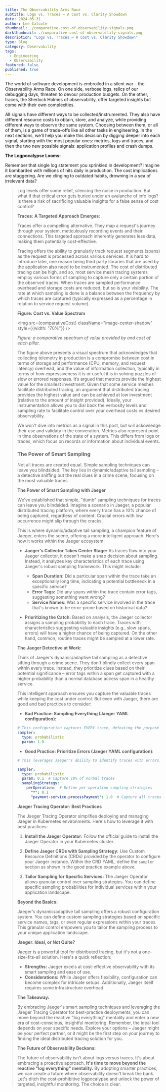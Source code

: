 ```yaml
---
title: The Observability Arms Race
subtitle: Logs vs. Traces – A Cost vs. Clarity Showdown
date: 2024-05-31
author: Lee Calcote
thumbnail: ./comparative-cost-of-observability-signals.png
darkthumbnail: ./comparative-cost-of-observability-signals.png
description: "Logs vs. Traces – A Cost vs. Clarity Showdown"
type: Blog
category: Observability
tags:
  - Engineering
  - Observability
featured: false
published: true
---
```



<BlogWrapper>

The world of software development is embroiled in a silent war – the Observability Arms Race.  On one side, verbose logs, relics of our debugging days, threaten to devour production budgets.  On the other, traces, the Sherlock Holmes of observability, offer targeted insights but come with their own complexities.

All signals have different ways to be collected/instrumented. They also have different resource costs to obtain, store, and analyze, while providing different ways to observe the same system. Choosing between them, or all of them, is a game of trade-offs like all other tasks in engineering. In the next sections, we’ll help you make this decision by digging deeper into each signal, starting with the most popular ones: metrics, logs and traces, and then the two new possible signals: application profiles and crash dumps.

**The Logpocalypse Looms:**

Remember that single log statement you sprinkled in development?  Imagine it bombarded with millions of hits daily in production.  The cost implications are staggering.  Are we clinging to outdated habits, drowning in a sea of irrelevant data?

<BlockQuote quote="Log levels area a Band-Aid, not a cure." person="Lee Calcote" />

Log levels offer some relief, silencing the noise in production.  But what if that critical error gets buried under an avalanche of info logs?  Is there a risk of sacrificing valuable insights for a false sense of cost control?

**Traces: A Targeted Approach Emerges:**

Traces offer a compelling alternative.  They map a request's journey through your system, meticulously recording events and their connections.  This targeted approach inherently generates less data, making them potentially cost-effective.

Tracing offers the ability to granularly track request segments (spans) as the request is processed across various services. It is hard to introduce later, one reason being third party libraries that are used by the application also need to be instrumented. The cost of distributed tracing can be high, and so, most service mesh tracing systems employ various forms of sampling to capture only a certain portion of the observed traces. When traces are sampled performance overhead and storage costs are reduced, but so is your visibility. The rate at which sampling is done is a balance between the frequency by which traces are captured (typically expressed as a percentage in relation to service request volume). 

**Figure: Cost vs. Value Spectrum**

<img src={comparativeCost} className="image-center-shadow" style={{width: "70%"}} />

_Figure: a comparative spectrum of value provided by and cost of each pillar._

The figure above presents a visual spectrum that acknowledges that collecting telemetry in production is a compromise between cost in terms of storage and performance (CPU, memory, and request latency) overhead, and the value of information collection, typically in terms of how expressiveness it is or useful it is in solving puzzles of slow or errored responses. 
It’s argued that metrics provide the highest value for the smallest investment. Given that some service meshes facilitate distributed tracing, an argument that distributed tracing provides the highest value and can be achieved at low investment (relative to the amount of insight provided). Ideally, your instrumentation allows you to dial back the verbosity levels and sampling rate to facilitate control over your overhead costs vs desired observability.


We won't dive into metrics as a signal in this post, but will ackowledge their use and validaty in the converation.  Metrics also represent point in time observations of the state of a system. This differs from logs or traces, which focus on records or information about individual events.

### The Power of Smart Sampling

Not all traces are created equal.  Simple sampling techniques can leave you blindsided.  The key lies in dynamic/adaptive tail sampling – a detective sniffing out the real clues in a crime scene, focusing on the most valuable traces.

**The Power of Smart Sampling with Jaeger**

We've established that simple, "dumb" sampling techniques for traces can leave you blindsided. Imagine a scenario in Jaeger, a popular distributed tracing platform, where every trace has a 10% chance of being captured, regardless of content. Crucial errors with low occurrence might slip through the cracks.

This is where dynamic/adaptive tail sampling, a champion feature of Jaeger, enters the scene, offering a more intelligent approach. Here's how it works within the Jaeger ecosystem:

* **Jaeger's Collector Takes Center Stage:**  As traces flow into your Jaeger collector, it doesn't make a snap decision about sampling.  Instead, it analyzes key characteristics of each trace using Jaeger's robust sampling framework. This might include:
    * **Span Duration:**  Did a particular span within the trace take an exceptionally long time, indicating a potential bottleneck in a specific service?
    * **Error Tags:**  Did any spans within the trace contain error tags, suggesting something went wrong?
    * **Service Names:**  Was a specific service involved in the trace that's known to be error-prone based on historical data?

* **Prioritizing the Catch:**  Based on analysis, the Jaeger collector assigns a sampling probability to each trace.  Traces with characteristics suggesting valuable insights (e.g., slow spans, errors) will have a higher chance of being captured. On the other hand, common, routine traces might be sampled at a lower rate.

**The Jaeger Detective at Work:**

Think of Jaeger's dynamic/adaptive tail sampling as a detective sifting through a crime scene. They don't blindly collect every span within every trace.  Instead, they prioritize clues based on their potential significance – error tags within a span get captured with a higher probability than a normal database access span in a healthy service. 

This intelligent approach ensures you capture the valuable traces while keeping the cost under control. But even with Jaeger, there are good and bad practices to consider:

* **Bad Practice: Sampling Everything (Jaeger YAML configuration):**

```yaml
# This configuration captures EVERY trace, defeating the purpose of sampling.
sampler:
  type: probabilistic
  param: 1.0
```

* **Good Practice: Prioritize Errors (Jaeger YAML configuration):**

```yaml
# This leverages Jaeger's ability to identify traces with errors.

sampler:
  type: probabilistic
  param: 0.1  # Capture 10% of normal traces
  samplingStrategy:
    perOperation:  # Define per-operation sampling strategies
      "*": 0.1
      "payment-service.processPayment": 1.0  # Capture all traces for payment-service.processPayment
```

**Jaeger Tracing Operator: Best Practices**

The Jaeger Tracing Operator simplifies deploying and managing Jaeger in Kubernetes environments. Here's how to leverage it with best practices:

1.  **Install the Jaeger Operator:**  Follow the official guide to install the Jaeger Operator in your Kubernetes cluster.

2.  **Define Jaeger CRDs with Sampling Strategy:**  Use Custom Resource Definitions (CRDs) provided by the operator to configure your Jaeger instance. Within the CRD YAML, define the `sampler` section as shown in the good practice example above.

3.  **Tailor Sampling for Specific Services:**  The Jaeger Operator allows granular control over sampling strategies. You can define specific sampling probabilities for individual services within your application landscape. 

**Beyond the Basics:**

Jaeger's dynamic/adaptive tail sampling offers a robust configuration system. You can define custom sampling strategies based on specific service names, tags, or even regular expressions within your traces. This granular control empowers you to tailor the sampling process to your unique application landscape.

**Jaeger: Ideal, or Not Quite?**

Jaeger is a powerful tool for distributed tracing, but it's not a one-size-fits-all solution. Here's a quick reflection:

* **Strengths:** Jaeger excels at cost-effective observability with its smart sampling and ease of use.
* **Considerations:** While Jaeger offers flexibility, configuration can become complex for intricate setups. Additionally, Jaeger itself requires some infrastructure overhead.

**The Takeaway:**

By embracing Jaeger's smart sampling techniques and leveraging the Jaeger Tracing Operator for best-practice deployments, you can move beyond the reactive "log everything" mentality and enter a new era of cost-conscious, insightful monitoring. Remember, the ideal tool depends on your specific needs. Explore your options – Jaeger might be your perfect partner, or it might be the first step on your journey to finding the ideal distributed tracing solution for you. 

**The Future of Observability Beckons:**

The future of observability isn't about logs versus traces.  It's about embracing a proactive approach.  **It's time to move beyond the reactive "log everything" mentality.**  By adopting smarter practices, we can create a future where observability doesn't break the bank.  Let's ditch the cost-prohibitive logpocalypse and unlock the power of targeted, insightful monitoring. The choice is clear. 

 </BlogWrapper>
